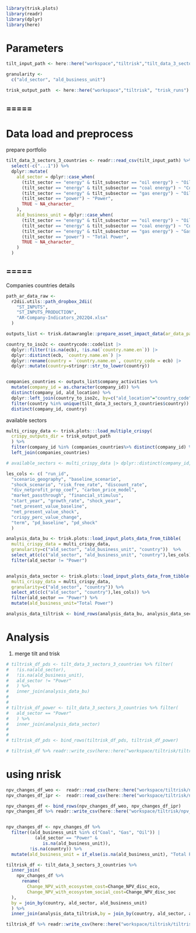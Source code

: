```r
library(trisk.plots)
library(readr)
library(dplyr)
library(here)
```


# Parameters

```r
tilt_input_path <- here::here("workspace","tiltrisk","tilt_data_3_sectors_3_countries.csv")

granularity <-
  c("ald_sector", "ald_business_unit")

trisk_output_path  <- here::here("workspace","tiltrisk", "trisk_runs")
```


## =====

# Data load and preprocess

prepare portfolio
```r

tilt_data_3_sectors_3_countries <- readr::read_csv(tilt_input_path) %>%
  select(-c("...1")) %>%
  dplyr::mutate(
    ald_sector = dplyr::case_when(
      (tilt_sector == "energy" & tilt_subsector == "oil energy") ~ "Oil&Gas",
      (tilt_sector == "energy" & tilt_subsector == "coal energy") ~ "Coal",
      (tilt_sector == "energy" & tilt_subsector == "gas energy") ~ "Oil&Gas",
      (tilt_sector == "power") ~ "Power",
      TRUE ~ NA_character_  
    ),
    ald_business_unit = dplyr::case_when(
      (tilt_sector == "energy" & tilt_subsector == "oil energy") ~ "Oil",
      (tilt_sector == "energy" & tilt_subsector == "coal energy") ~ "Coal",
      (tilt_sector == "energy" & tilt_subsector == "gas energy") ~ "Gas",
      (tilt_sector == "power") ~ "Total Power",
      TRUE ~ NA_character_  
    )
  )
```



## =====

Companies countries details
<!--
```r

company_isins <- readr::read_csv(company_isins_path)

country_to_iso2c <- countrycode::codelist |>
  dplyr::filter(!is.na(ecb), !is.na(`country.name.en`)) |>
  dplyr::distinct(ecb, `country.name.en`) |>
  dplyr::rename(country_name = `country.name.en`, country_code = ecb) |>
  dplyr::mutate(country_name=stringr::str_to_lower(country_name))

use_company_ids <- company_isins |>
  dplyr::rename(company_id=`Company ID`,
                company_name=`Company Name`,
                isin=ISIN) |>
  dplyr::mutate(
    country_code  = substr(isin, 1, 2)
  ) |>
  dplyr::left_join(country_to_iso2c, by=c("country_code")) %>%
  mutate(company_id = as.character(company_id)) %>%
  filter(country_name %in% tilt_data_3_sectors_3_countries$country)  %>%
  distinct(company_id)

```
-->

```r

path_ar_data_raw <-
  r2dii.utils::path_dropbox_2dii(
    "ST_INPUTS",
    "ST_INPUTS_PRODUCTION",
    "AR-Company-Indicators_2022Q4.xlsx"
  )

outputs_list <- trisk.datawrangle::prepare_asset_impact_data(ar_data_path = path_ar_data_raw)

country_to_iso2c <- countrycode::codelist |>
  dplyr::filter(!is.na(ecb), !is.na(`country.name.en`)) |>
  dplyr::distinct(ecb, `country.name.en`) |>
  dplyr::rename(country = `country.name.en`, country_code = ecb) |>
  dplyr::mutate(country=stringr::str_to_lower(country))


companies_countries <- outputs_list$company_activities %>% 
  mutate(company_id = as.character(company_id)) %>%
  distinct(company_id, ald_location) %>%
  dplyr::left_join(country_to_iso2c, by=c("ald_location"="country_code")) %>%
  filter(country %in% unique(tilt_data_3_sectors_3_countries$country))  %>%
  distinct(company_id, country)

```


available sectors

```r
multi_crispy_data <- trisk.plots:::load_multiple_crispy(
  crispy_outputs_dir = trisk_output_path
  ) %>%
  filter(company_id %in% (companies_countries%>% distinct(company_id) %>% pull(company_id))) %>%
  left_join(companies_countries)

# available_sectors <- multi_crispy_data |> dplyr::distinct(company_id, ald_sector, ald_business_unit)

```


```r
les_cols <- c( "run_id",
  "scenario_geography", "baseline_scenario",
  "shock_scenario", "risk_free_rate", "discount_rate",
  "div_netprofit_prop_coef", "carbon_price_model",
  "market_passthrough", "financial_stimulus",
  "start_year", "growth_rate", "shock_year",
  "net_present_value_baseline", 
  "net_present_value_shock",
  "crispy_perc_value_change",
  "term", "pd_baseline", "pd_shock" 
  )

analysis_data_bu <- trisk.plots::load_input_plots_data_from_tibble(
  multi_crispy_data = multi_crispy_data,
  granularity=c("ald_sector", "ald_business_unit", "country"))  %>% 
  select_at(c(c("ald_sector", "ald_business_unit", "country"),les_cols)) %>%
  filter(ald_sector != "Power")


analysis_data_sector <- trisk.plots::load_input_plots_data_from_tibble(
  multi_crispy_data = multi_crispy_data,
  granularity=c("ald_sector", "country")) %>% 
  select_at(c(c("ald_sector", "country"),les_cols)) %>%
  filter(ald_sector == "Power") %>%
  mutate(ald_business_unit="Total Power")

analysis_data_tiltrisk <- bind_rows(analysis_data_bu, analysis_data_sector)

```


# Analysis

1. merge tilt and trisk

```r
# tiltrisk_df_pds <- tilt_data_3_sectors_3_countries %>% filter(
#   !is.na(ald_sector), 
#   !is.na(ald_business_unit),
#   ald_sector != "Power"
#   ) %>%
#   inner_join(analysis_data_bu)
# 
# 
# tiltrisk_df_power <- tilt_data_3_sectors_3_countries %>% filter(
#   ald_sector == "Power"
#   ) %>%
#   inner_join(analysis_data_sector)
# 
# 
# tiltrisk_df_pds <- bind_rows(tiltrisk_df_pds, tiltrisk_df_power)
```


```r
# tiltrisk_df %>% readr::write_csv(here::here("workspace/tiltrisk/tiltrisk_alpha.csv"))
```


<!--
# trajectories


```r
trajectories_company_country <- main_data_load_trajectories_data_from_file(
  crispy_outputs_dir = trisk_output_path,
  granularity = c("company_id", "ald_sector", "ald_business_unit")
  ) %>% 
  left_join(companies_countries)
```

```r
trajectories_data_bu <- trajectories_company_country %>%
  group_by(country) %>%
    main_data_load_trajectories_data(
  granularity = c("country", "ald_sector", "ald_business_unit")
)

trajectories_data_sector <- trajectories_company_country %>%
  main_data_load_trajectories_data(
  granularity = c("country", "ald_sector")
)

trajectories_data_bu %>% readr::write_csv(here::here("workspace/tiltrisk/trajectories_data_bu.csv"))
trajectories_data_sector %>% readr::write_csv(here::here("workspace/tiltrisk/trajectories_data_sector.csv"))

```



```r
tiltrisk_trajectories <- tilt_data_3_sectors_3_countries %>% filter(
  !is.na(ald_sector), 
  !is.na(ald_business_unit),
  ald_sector != "Power"
  ) %>%
  inner_join(trajectories_data_bu)


tiltrisk_trajectories_power <- tilt_data_3_sectors_3_countries %>% filter(
  ald_sector == "Power"
  ) %>%
  inner_join(trajectories_data_sector)


tiltrisk_trajectories <- bind_rows(tiltrisk_trajectories, tiltrisk_trajectories_power)
```

```r
tiltrisk_trajectories %>% readr::write_csv("tiltrisk_trajectories.csv")
```
-->



# using nrisk


```r
npv_changes_df_weo <-  readr::read_csv(here::here("workspace/tiltrisk/npv_changes_WEO.csv"))
npv_changes_df_ipr <-  readr::read_csv(here::here("workspace/tiltrisk/npv_changes_IPR.csv"))

npv_changes_df <- bind_rows(npv_changes_df_weo, npv_changes_df_ipr)
npv_changes_df %>% readr::write_csv(here::here("workspace/tiltrisk/npv_changes_df.csv"))


npv_changes_df <- npv_changes_df %>% 
  filter((ald_business_unit %in% c("Coal", "Gas", "Oil")) |
           (ald_sector == "Power" &
              is.na(ald_business_unit)),
         !is.na(country)) %>%
  mutate(ald_business_unit = if_else(is.na(ald_business_unit), "Total Power", ald_business_unit))

```

```r
tiltrisk_df <- tilt_data_3_sectors_3_countries %>%
  inner_join(
    npv_changes_df %>% 
      rename(
        Change_NPV_with_ecosystem_cost=Change_NPV_disc_eco,
        Change_NPV_with_ecosystem_social_cost=Change_NPV_disc_soc
  ),
  by = join_by(country, ald_sector, ald_business_unit)
  ) %>%
  inner_join(analysis_data_tiltrisk,by = join_by(country, ald_sector, ald_business_unit, run_id))

```


```r
tiltrisk_df %>% readr::write_csv(here::here("workspace/tiltrisk/tiltrisk_nrisk.csv"))
```
